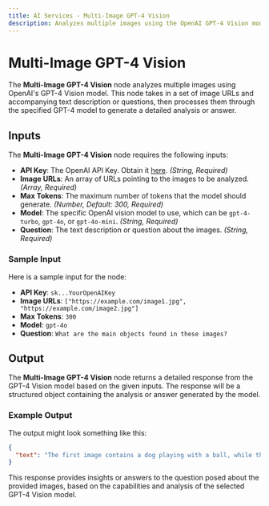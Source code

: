 ```yaml
---
title: AI Services - Multi-Image GPT-4 Vision
description: Analyzes multiple images using the OpenAI GPT-4 Vision model.
---
```



# Multi-Image GPT-4 Vision
The **Multi-Image GPT-4 Vision** node analyzes multiple images using OpenAI's GPT-4 Vision model. This node takes in a set of image URLs and accompanying text description or questions, then processes them through the specified GPT-4 model to generate a detailed analysis or answer.

<Node id="@buildship/openai-multi-gpt4-vision" version="1.1.1" />

## Inputs
The **Multi-Image GPT-4 Vision** node requires the following inputs:

- **API Key**: The OpenAI API Key. Obtain it [here](https://platform.openai.com/account/api-keys). *(String, Required)*
- **Image URLs**: An array of URLs pointing to the images to be analyzed. *(Array, Required)*
- **Max Tokens**: The maximum number of tokens that the model should generate. *(Number, Default: 300, Required)*
- **Model**: The specific OpenAI vision model to use, which can be `gpt-4-turbo`, `gpt-4o`, or `gpt-4o-mini`. *(String, Required)*
- **Question**: The text description or question about the images. *(String, Required)*

### Sample Input
Here is a sample input for the node:

- **API Key**: `sk...YourOpenAIKey`
- **Image URLs**: `["https://example.com/image1.jpg", "https://example.com/image2.jpg"]`
- **Max Tokens**: `300`
- **Model**: `gpt-4o`
- **Question**: `What are the main objects found in these images?`

## Output
The **Multi-Image GPT-4 Vision** node returns a detailed response from the GPT-4 Vision model based on the given inputs. The response will be a structured object containing the analysis or answer generated by the model.

### Example Output
The output might look something like this:

```json
{
  "text": "The first image contains a dog playing with a ball, while the second image shows a sunset over a mountain."
}
```

This response provides insights or answers to the question posed about the provided images, based on the capabilities and analysis of the selected GPT-4 Vision model.